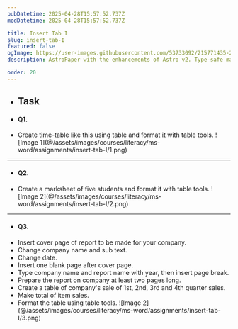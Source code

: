 ```yaml
---
pubDatetime: 2025-04-28T15:57:52.737Z
modDatetime: 2025-04-28T15:57:52.737Z

title: Insert Tab I
slug: insert-tab-I
featured: false
ogImage: https://user-images.githubusercontent.com/53733092/215771435-25408246-2309-4f8b-a781-1f3d93bdf0ec.png
description: AstroPaper with the enhancements of Astro v2. Type-safe markdown contents, bug fixes and better dev experience etc.

order: 20
---
```


- ## Task

- #### Q1.

<ul class="list-[circle]">
    <li>
        Create time-table like this using table and format it with table tools.
        ![Image 1](@/assets/images/courses/literacy/ms-word/assignments/insert-tab-I/1.png)
    </li>
</ul>

---

- #### Q2.

<ul class="list-[circle]">
    <li>
       Create a marksheet of five students and format it with table tools.
        ![Image 2](@/assets/images/courses/literacy/ms-word/assignments/insert-tab-I/2.png)
    </li>
</ul>

---

- #### Q3.

<ul class="list-[circle]">
    <li>Insert cover page of report to be made for your company.</li>
    <li>Change company name and sub text.</li>
    <li>Change date.</li>
    <li>Insert one blank page after cover page.</li>
    <li>Type company name and report name with year, then insert page break.</li>
    <li>Prepare the report on company at least two pages long.</li>
    <li>Create a table of company's sale of 1st, 2nd, 3rd and 4th quarter sales.</li>
    <li>Make total of item sales.</li>
    <li>
        Format the table using table tools.
        ![Image 2](@/assets/images/courses/literacy/ms-word/assignments/insert-tab-I/3.png)
    </li>
</ul>